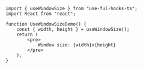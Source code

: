 
<UseWindowSizeDemo />

```tsx
import { useWindowSize } from "use-ful-hooks-ts";
import React from "react";

function UseWindowSizeDemo() {
	const { width, height } = useWindowSize();
	return (
		<pre>
			Window size: {width}x{height}
		</pre>
	);
}
```
